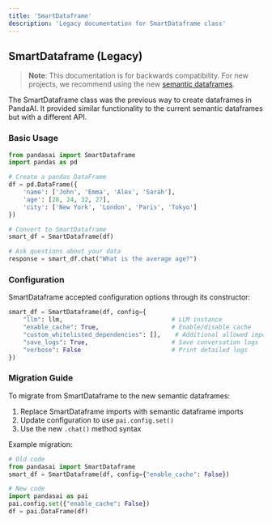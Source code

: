 ```yaml
---
title: 'SmartDataframe'
description: 'Legacy documentation for SmartDataframe class'
---
```


## SmartDataframe (Legacy)

> **Note**: This documentation is for backwards compatibility. For new projects, we recommend using the new [semantic dataframes](/v3/dataframes).

The SmartDataframe class was the previous way to create dataframes in PandaAI. It provided similar functionality to the current semantic dataframes but with a different API.

### Basic Usage

```python
from pandasai import SmartDataframe
import pandas as pd

# Create a pandas DataFrame
df = pd.DataFrame({
    'name': ['John', 'Emma', 'Alex', 'Sarah'],
    'age': [28, 24, 32, 27],
    'city': ['New York', 'London', 'Paris', 'Tokyo']
})

# Convert to SmartDataframe
smart_df = SmartDataframe(df)

# Ask questions about your data
response = smart_df.chat("What is the average age?")
```

### Configuration

SmartDataframe accepted configuration options through its constructor:

```python
smart_df = SmartDataframe(df, config={
    "llm": llm,                              # LLM instance
    "enable_cache": True,                    # Enable/disable cache
    "custom_whitelisted_dependencies": [],    # Additional allowed imports
    "save_logs": True,                       # Save conversation logs
    "verbose": False                         # Print detailed logs
})
```

### Migration Guide

To migrate from SmartDataframe to the new semantic dataframes:

1. Replace SmartDataframe imports with semantic dataframe imports
2. Update configuration to use `pai.config.set()`
3. Use the new `.chat()` method syntax

Example migration:

```python
# Old code
from pandasai import SmartDataframe
smart_df = SmartDataframe(df, config={"enable_cache": False})

# New code
import pandasai as pai
pai.config.set({"enable_cache": False})
df = pai.DataFrame(df)
```
